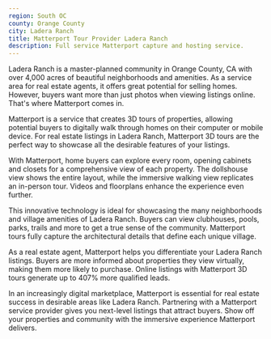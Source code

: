 ```yaml
---
region: South OC
county: Orange County
city: Ladera Ranch
title: Matterport Tour Provider Ladera Ranch
description: Full service Matterport capture and hosting service.
---
```


Ladera Ranch is a master-planned community in Orange County, CA with over 4,000 acres of beautiful neighborhoods and amenities. As a service area for real estate agents, it offers great potential for selling homes. However, buyers want more than just photos when viewing listings online. That's where Matterport comes in.

Matterport is a service that creates 3D tours of properties, allowing potential buyers to digitally walk through homes on their computer or mobile device. For real estate listings in Ladera Ranch, Matterport 3D tours are the perfect way to showcase all the desirable features of your listings.

With Matterport, home buyers can explore every room, opening cabinets and closets for a comprehensive view of each property. The dollshouse view shows the entire layout, while the immersive walking view replicates an in-person tour. Videos and floorplans enhance the experience even further.

This innovative technology is ideal for showcasing the many neighborhoods and village amenities of Ladera Ranch. Buyers can view clubhouses, pools, parks, trails and more to get a true sense of the community. Matterport tours fully capture the architectural details that define each unique village.

As a real estate agent, Matterport helps you differentiate your Ladera Ranch listings. Buyers are more informed about properties they view virtually, making them more likely to purchase. Online listings with Matterport 3D tours generate up to 407% more qualified leads.

In an increasingly digital marketplace, Matterport is essential for real estate success in desirable areas like Ladera Ranch. Partnering with a Matterport service provider gives you next-level listings that attract buyers. Show off your properties and community with the immersive experience Matterport delivers.

